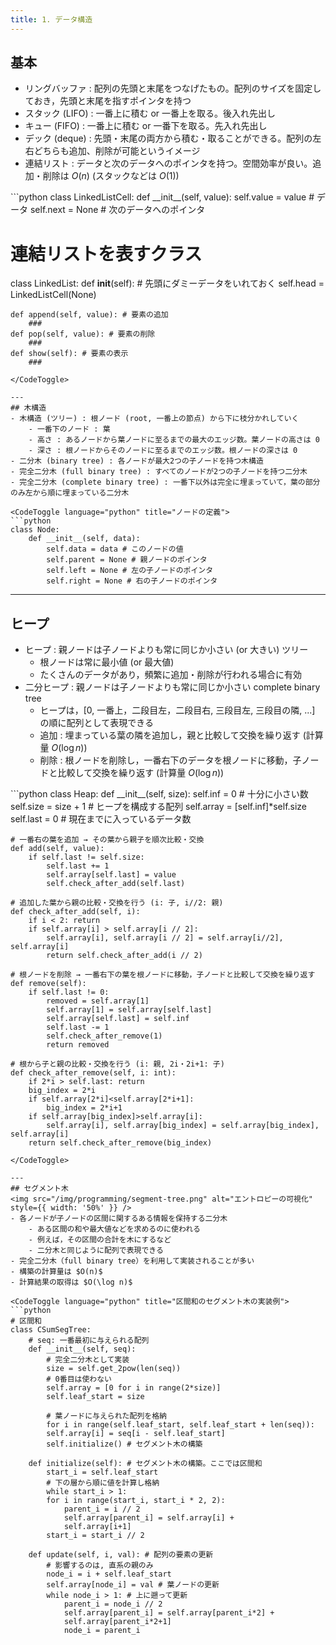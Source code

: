 ```yaml
---
title: 1. データ構造
---
```


## 基本
- リングバッファ : 配列の先頭と末尾をつなげたもの。配列のサイズを固定しておき，先頭と末尾を指すポインタを持つ
- スタック (LIFO) : 一番上に積む or 一番上を取る。後入れ先出し
- キュー (FIFO) : 一番上に積む or 一番下を取る。先入れ先出し
- デック (deque) : 先頭・末尾の両方から積む・取ることができる。配列の左右どちらも追加、削除が可能というイメージ
- 連結リスト : データと次のデータへのポインタを持つ。空間効率が良い。追加・削除は $O(n)$ (スタックなどは $O(1)$)

<CodeToggle language="python" title="連結リストの例">
```python
class LinkedListCell:
	def __init__(self, value):
		self.value = value # データ
		self.next = None # 次のデータへのポインタ
		
# 連結リストを表すクラス
class LinkedList:
	def __init__(self):
		# 先頭にダミーデータをいれておく
		 self.head = LinkedListCell(None)
		 
	def append(self, value): # 要素の追加
		###
	def pop(self, value): # 要素の削除
		###
	def show(self): # 要素の表示
        ###
```
</CodeToggle>

---
## 木構造
- 木構造 (ツリー) : 根ノード (root, 一番上の節点) から下に枝分かれしていく
    - 一番下のノード : 葉
    - 高さ : あるノードから葉ノードに至るまでの最大のエッジ数。葉ノードの高さは 0
    - 深さ : 根ノードからそのノードに至るまでのエッジ数。根ノードの深さは 0
- 二分木 (binary tree) : 各ノードが最大2つの子ノードを持つ木構造
- 完全二分木 (full binary tree) : すべてのノードが2つの子ノードを持つ二分木
- 完全二分木 (complete binary tree) : ⼀番下以外は完全に埋まっていて，葉の部分のみ左から順に埋まっている二分木

<CodeToggle language="python" title="ノードの定義">
```python
class Node:
	def __init__(self, data):
		self.data = data # このノードの値
		self.parent = None # 親ノードのポインタ
		self.left = None # 左の子ノードのポインタ
		self.right = None # 右の子ノードのポインタ
```
</CodeToggle>

---
## ヒープ
- ヒープ : 親ノードは子ノードよりも常に同じか小さい (or 大きい) ツリー
    - 根ノードは常に最小値 (or 最大値)
    - たくさんのデータがあり，頻繁に追加・削除が行われる場合に有効
- 二分ヒープ :  親ノードは子ノードよりも常に同じか小さい complete binary tree
    - ヒープは，[0, 一番上，二段目左，二段目右, 三段目左, 三段目の隣, ...] の順に配列として表現できる
    - 追加 : 埋まっている葉の隣を追加し，親と比較して交換を繰り返す (計算量 $O(\log n)$)
    - 削除 : 根ノードを削除し，一番右下のデータを根ノードに移動，子ノードと比較して交換を繰り返す (計算量 $O(\log n)$)

<CodeToggle language="python" title="二分ヒープの実装">
```python
class Heap:
    def __init__(self, size):
        self.inf = 0 # ⼗分に小さい数
        self.size = size + 1
        # ヒープを構成する配列
        self.array = [self.inf]*self.size
        self.last = 0 # 現在までに⼊っているデータ数

    # 一番右の葉を追加 → その葉から親子を順次比較・交換
    def add(self, value):
        if self.last != self.size:
            self.last += 1
            self.array[self.last] = value
            self.check_after_add(self.last)
            
    # 追加した葉から親の比較・交換を行う (i: 子, i//2: 親)
    def check_after_add(self, i):
        if i < 2: return
        if self.array[i] > self.array[i // 2]:
            self.array[i], self.array[i // 2] = self.array[i//2], self.array[i]
            return self.check_after_add(i // 2)
    
    # 根ノードを削除 → 一番右下の葉を根ノードに移動，子ノードと比較して交換を繰り返す
    def remove(self):
        if self.last != 0:
            removed = self.array[1]
            self.array[1] = self.array[self.last]
            self.array[self.last] = self.inf
            self.last -= 1
            self.check_after_remove(1)
            return removed
            
    # 根から子と親の比較・交換を行う (i: 親, 2i・2i+1: 子)
    def check_after_remove(self, i: int):
        if 2*i > self.last: return
        big_index = 2*i
        if self.array[2*i]<self.array[2*i+1]:
            big_index = 2*i+1
        if self.array[big_index]>self.array[i]:
            self.array[i], self.array[big_index] = self.array[big_index], self.array[i]
        return self.check_after_remove(big_index)
```
</CodeToggle>

---
## セグメント木
<img src="/img/programming/segment-tree.png" alt="エントロピーの可視化" style={{ width: '50%' }} />
- 各ノードが⼦ノードの区間に関するある情報を保持する⼆分⽊
    - ある区間の和や最⼤値などを求めるのに使われる
    - 例えば，その区間の合計を木にするなど
    - 二分木と同じように配列で表現できる
- 完全⼆分⽊（full binary tree）を利⽤して実装されることが多い
- 構築の計算量は $O(n)$
- 計算結果の取得は $O(\log n)$

<CodeToggle language="python" title="区間和のセグメント木の実装例">
```python
# 区間和
class CSumSegTree:
	# seq: ⼀番最初に与えられる配列
	def __init__(self, seq):
		# 完全⼆分⽊として実装
		size = self.get_2pow(len(seq))
		# 0番⽬は使わない
		self.array = [0 for i in range(2*size)]
		self.leaf_start = size
		
		# 葉ノードに与えられた配列を格納
		for i in range(self.leaf_start, self.leaf_start + len(seq)):
		self.array[i] = seq[i - self.leaf_start]
		self.initialize() # セグメント⽊の構築
		
	def initialize(self): # セグメント⽊の構築。ここでは区間和
		start_i = self.leaf_start
		# 下の層から順に値を計算し格納
		while start_i > 1:
		for i in range(start_i, start_i * 2, 2):
			parent_i = i // 2
			self.array[parent_i] = self.array[i] +
			self.array[i+1]
		start_i = start_i // 2
		
	def update(self, i, val): # 配列の要素の更新
		# 影響するのは, 直系の親のみ
		node_i = i + self.leaf_start
		self.array[node_i] = val # 葉ノードの更新
		while node_i > 1: # 上に遡って更新
			parent_i = node_i // 2
			self.array[parent_i] = self.array[parent_i*2] +
			self.array[parent_i*2+1]
			node_i = parent_i	
```
</CodeToggle>